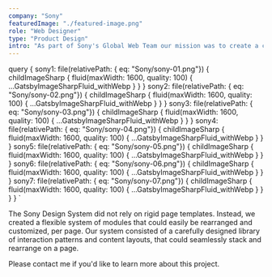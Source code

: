 ```yaml
---
company: "Sony"
featuredImage: "./featured-image.png"
role: "Web Designer"
type: "Product Design"
intro: "As part of Sony's Global Web Team our mission was to create a cohesive shopping experience for our customers by consolidating regional web properties in 110 countries and 30 languages into a single platform with a globally shared backend, CMS, and responsive design system." 
---
```


  query {
    sony1: file(relativePath: { eq: "Sony/sony-01.png"}) {
      childImageSharp {
        fluid(maxWidth: 1600, quality: 100) {
          ...GatsbyImageSharpFluid_withWebp
        }
      }
    }
    sony2: file(relativePath: { eq: "Sony/sony-02.png"}) {
      childImageSharp {
        fluid(maxWidth: 1600, quality: 100) {
          ...GatsbyImageSharpFluid_withWebp
        }
      }
    }
    sony3: file(relativePath: { eq: "Sony/sony-03.png"}) {
      childImageSharp {
        fluid(maxWidth: 1600, quality: 100) {
          ...GatsbyImageSharpFluid_withWebp
        }
      }
    }
    sony4: file(relativePath: { eq: "Sony/sony-04.png"}) {
      childImageSharp {
        fluid(maxWidth: 1600, quality: 100) {
          ...GatsbyImageSharpFluid_withWebp
        }
      }
    }
    sony5: file(relativePath: { eq: "Sony/sony-05.png"}) {
      childImageSharp {
        fluid(maxWidth: 1600, quality: 100) {
          ...GatsbyImageSharpFluid_withWebp
        }
      }
    }
    sony6: file(relativePath: { eq: "Sony/sony-06.png"}) {
      childImageSharp {
        fluid(maxWidth: 1600, quality: 100) {
          ...GatsbyImageSharpFluid_withWebp
        }
      }
    }
    sony7: file(relativePath: { eq: "Sony/sony-07.png"}) {
      childImageSharp {
        fluid(maxWidth: 1600, quality: 100) {
          ...GatsbyImageSharpFluid_withWebp
        }
      }
    }
  }
`

<GridTwo>

<ImageContainer classes="large" fluid={props.data.sony1.childImageSharp.fluid} />

<ImageContainer classes="small right" fluid={props.data.sony2.childImageSharp.fluid} />

<p class="small right blog-text">The Sony Design System did not rely on rigid page templates. Instead, we created a flexible system of modules that could easily be rearranged and customized, per page. Our system consisted of a carefully designed library of interaction patterns and content layouts, that could seamlessly stack and rearrange on a page.</p>

<ImageContainer classes="small" fluid={props.data.sony3.childImageSharp.fluid} />

<ImageContainer classes="small" fluid={props.data.sony4.childImageSharp.fluid} />

<ImageContainer classes="small right" fluid={props.data.sony5.childImageSharp.fluid} />

<ImageContainer classes="large" fluid={props.data.sony6.childImageSharp.fluid} />

<ImageContainer classes="small right" fluid={props.data.sony7.childImageSharp.fluid} />

<p class="small right blog-text">Please contact me if you'd like to learn more about this project.</p>

</GridTwo>